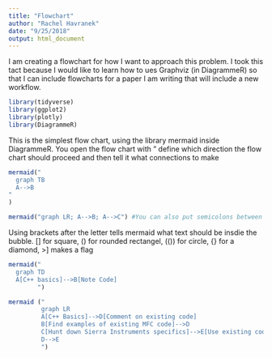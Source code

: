 ```yaml
---
title: "Flowchart"
author: "Rachel Havranek"
date: "9/25/2018"
output: html_document
---
```


I am creating a flowchart for how I want to approach this problem. I took this tact because I would like to learn how to ues Graphviz (in DiagrammeR) so that I can include flowcharts for a paper I am writing that will include a new workflow. 

```r
library(tidyverse)
library(ggplot2)
library(plotly)
library(DiagrammeR)
```
This is the simplest flow chart, using the library mermaid inside DiagrammeR. You open the flow chart with " define which direction the flow chart should proceed and then tell it what connections to make
```r
mermaid(" 
  graph TB 
  A-->B
"
)
```

```r
mermaid("graph LR; A-->B; A-->C") #You can also put semicolons between the objects and keep it all on one line 
```

Using brackets after the letter tells mermaid what text should be insdie the bubble. [] for square, () for rounded rectangel, (()) for circle, {} for a diamond, >] makes a flag
```r
mermaid("
  graph TD
  A[C++ basics]-->B[Note Code]
        ")
```

```r
mermaid ("
         graph LR
         A[C++ Basics]-->D[Comment on existing code]
         B[Find examples of existing MFC code]-->D
         C[Hunt down Sierra Instruments specifics]-->E[Use existing code and Sierra specifics to write my own code]
         D-->E
         ")
```

